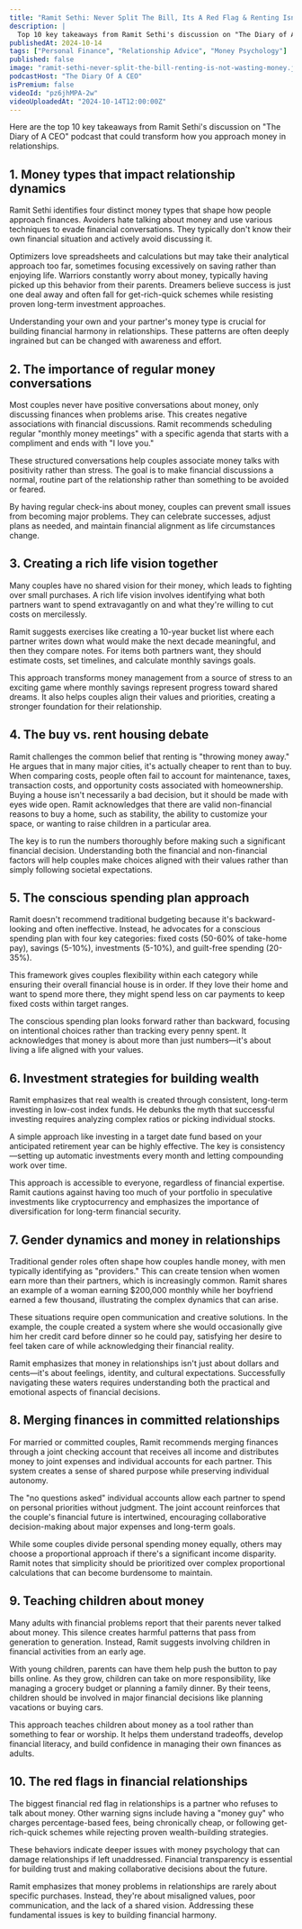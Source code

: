 ```yaml
---
title: "Ramit Sethi: Never Split The Bill, Its A Red Flag & Renting Isnt Wasting Money!"
description: |
  Top 10 key takeaways from Ramit Sethi's discussion on "The Diary of A CEO" podcast that could transform how you approach money in relationships.
publishedAt: 2024-10-14
tags: ["Personal Finance", "Relationship Advice", "Money Psychology"]
published: false
image: "ramit-sethi-never-split-the-bill-renting-is-not-wasting-money.jpg"
podcastHost: "The Diary Of A CEO"
isPremium: false
videoId: "pz6jhMPA-2w"
videoUploadedAt: "2024-10-14T12:00:00Z"
---
```



<PodcastSummaryPageLayout frontmatter={frontmatter}>

Here are the top 10 key takeaways from Ramit Sethi's discussion on "The Diary of A CEO" podcast that could transform how you approach money in relationships.

## 1. Money types that impact relationship dynamics

Ramit Sethi identifies four distinct money types that shape how people approach finances. Avoiders hate talking about money and use various techniques to evade financial conversations. They typically don't know their own financial situation and actively avoid discussing it.

Optimizers love spreadsheets and calculations but may take their analytical approach too far, sometimes focusing excessively on saving rather than enjoying life. Warriors constantly worry about money, typically having picked up this behavior from their parents. Dreamers believe success is just one deal away and often fall for get-rich-quick schemes while resisting proven long-term investment approaches.

Understanding your own and your partner's money type is crucial for building financial harmony in relationships. These patterns are often deeply ingrained but can be changed with awareness and effort.

## 2. The importance of regular money conversations

Most couples never have positive conversations about money, only discussing finances when problems arise. This creates negative associations with financial discussions. Ramit recommends scheduling regular "monthly money meetings" with a specific agenda that starts with a compliment and ends with "I love you."

These structured conversations help couples associate money talks with positivity rather than stress. The goal is to make financial discussions a normal, routine part of the relationship rather than something to be avoided or feared.

By having regular check-ins about money, couples can prevent small issues from becoming major problems. They can celebrate successes, adjust plans as needed, and maintain financial alignment as life circumstances change.

## 3. Creating a rich life vision together

Many couples have no shared vision for their money, which leads to fighting over small purchases. A rich life vision involves identifying what both partners want to spend extravagantly on and what they're willing to cut costs on mercilessly.

Ramit suggests exercises like creating a 10-year bucket list where each partner writes down what would make the next decade meaningful, and then they compare notes. For items both partners want, they should estimate costs, set timelines, and calculate monthly savings goals.

This approach transforms money management from a source of stress to an exciting game where monthly savings represent progress toward shared dreams. It also helps couples align their values and priorities, creating a stronger foundation for their relationship.

## 4. The buy vs. rent housing debate

Ramit challenges the common belief that renting is "throwing money away." He argues that in many major cities, it's actually cheaper to rent than to buy. When comparing costs, people often fail to account for maintenance, taxes, transaction costs, and opportunity costs associated with homeownership.
Buying a house isn't necessarily a bad decision, but it should be made with eyes wide open. Ramit acknowledges that there are valid non-financial reasons to buy a home, such as stability, the ability to customize your space, or wanting to raise children in a particular area.

The key is to run the numbers thoroughly before making such a significant financial decision. Understanding both the financial and non-financial factors will help couples make choices aligned with their values rather than simply following societal expectations.

## 5. The conscious spending plan approach

Ramit doesn't recommend traditional budgeting because it's backward-looking and often ineffective. Instead, he advocates for a conscious spending plan with four key categories: fixed costs (50-60% of take-home pay), savings (5-10%), investments (5-10%), and guilt-free spending (20-35%).

This framework gives couples flexibility within each category while ensuring their overall financial house is in order. If they love their home and want to spend more there, they might spend less on car payments to keep fixed costs within target ranges.

The conscious spending plan looks forward rather than backward, focusing on intentional choices rather than tracking every penny spent. It acknowledges that money is about more than just numbers—it's about living a life aligned with your values.

## 6. Investment strategies for building wealth

Ramit emphasizes that real wealth is created through consistent, long-term investing in low-cost index funds. He debunks the myth that successful investing requires analyzing complex ratios or picking individual stocks.

A simple approach like investing in a target date fund based on your anticipated retirement year can be highly effective. The key is consistency—setting up automatic investments every month and letting compounding work over time.

This approach is accessible to everyone, regardless of financial expertise. Ramit cautions against having too much of your portfolio in speculative investments like cryptocurrency and emphasizes the importance of diversification for long-term financial security.

## 7. Gender dynamics and money in relationships

Traditional gender roles often shape how couples handle money, with men typically identifying as "providers." This can create tension when women earn more than their partners, which is increasingly common. Ramit shares an example of a woman earning $200,000 monthly while her boyfriend earned a few thousand, illustrating the complex dynamics that can arise.

These situations require open communication and creative solutions. In the example, the couple created a system where she would occasionally give him her credit card before dinner so he could pay, satisfying her desire to feel taken care of while acknowledging their financial reality.

Ramit emphasizes that money in relationships isn't just about dollars and cents—it's about feelings, identity, and cultural expectations. Successfully navigating these waters requires understanding both the practical and emotional aspects of financial decisions.

## 8. Merging finances in committed relationships

For married or committed couples, Ramit recommends merging finances through a joint checking account that receives all income and distributes money to joint expenses and individual accounts for each partner. This system creates a sense of shared purpose while preserving individual autonomy.

The "no questions asked" individual accounts allow each partner to spend on personal priorities without judgment. The joint account reinforces that the couple's financial future is intertwined, encouraging collaborative decision-making about major expenses and long-term goals.

While some couples divide personal spending money equally, others may choose a proportional approach if there's a significant income disparity. Ramit notes that simplicity should be prioritized over complex proportional calculations that can become burdensome to maintain.

## 9. Teaching children about money

Many adults with financial problems report that their parents never talked about money. This silence creates harmful patterns that pass from generation to generation. Instead, Ramit suggests involving children in financial activities from an early age.

With young children, parents can have them help push the button to pay bills online. As they grow, children can take on more responsibility, like managing a grocery budget or planning a family dinner. By their teens, children should be involved in major financial decisions like planning vacations or buying cars.

This approach teaches children about money as a tool rather than something to fear or worship. It helps them understand tradeoffs, develop financial literacy, and build confidence in managing their own finances as adults.

## 10. The red flags in financial relationships

The biggest financial red flag in relationships is a partner who refuses to talk about money. Other warning signs include having a "money guy" who charges percentage-based fees, being chronically cheap, or following get-rich-quick schemes while rejecting proven wealth-building strategies.

These behaviors indicate deeper issues with money psychology that can damage relationships if left unaddressed. Financial transparency is essential for building trust and making collaborative decisions about the future.

Ramit emphasizes that money problems in relationships are rarely about specific purchases. Instead, they're about misaligned values, poor communication, and the lack of a shared vision. Addressing these fundamental issues is key to building financial harmony.

</PodcastSummaryPageLayout>

